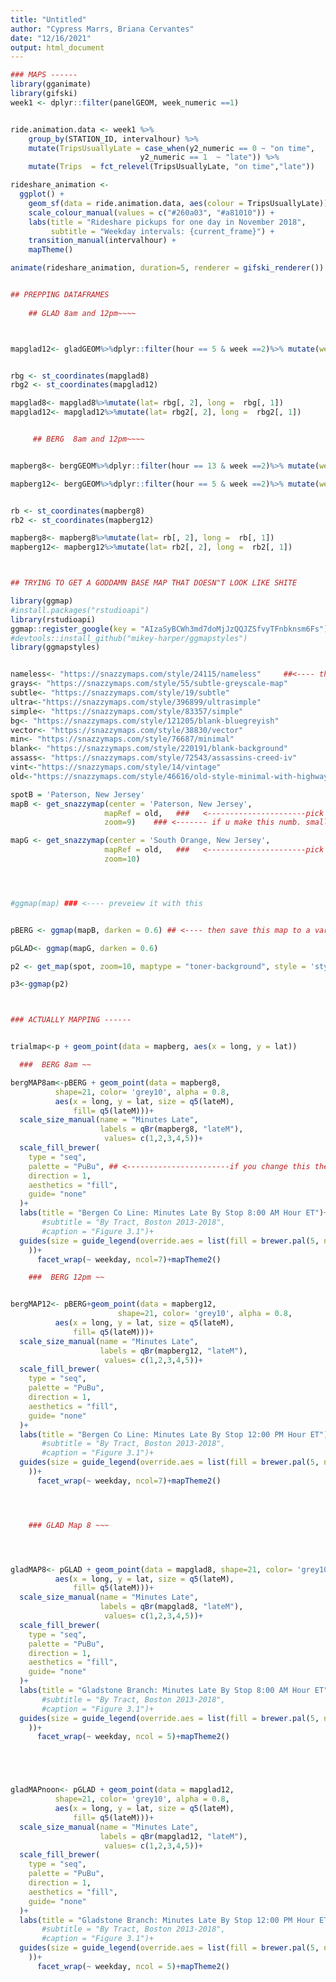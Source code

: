 ```yaml
---
title: "Untitled"
author: "Cypress Marrs, Briana Cervantes"
date: "12/16/2021"
output: html_document
---
```

```r
### MAPS ------
library(gganimate)
library(gifski)
week1 <- dplyr::filter(panelGEOM, week_numeric ==1)


ride.animation.data <- week1 %>%
    group_by(STATION_ID, intervalhour) %>%
    mutate(TripsUsuallyLate = case_when(y2_numeric == 0 ~ "on time",
                             y2_numeric == 1  ~ "late")) %>%
    mutate(Trips  = fct_relevel(TripsUsuallyLate, "on time","late"))

rideshare_animation <-
  ggplot() +
    geom_sf(data = ride.animation.data, aes(colour = TripsUsuallyLate)) +
    scale_colour_manual(values = c("#260a03", "#a81010")) +
    labs(title = "Rideshare pickups for one day in November 2018",
         subtitle = "Weekday intervals: {current_frame}") +
    transition_manual(intervalhour) +
    mapTheme()

animate(rideshare_animation, duration=5, renderer = gifski_renderer())


## PREPPING DATAFRAMES   
    
    ## GLAD 8am and 12pm~~~~



mapglad12<- gladGEOM%>%dplyr::filter(hour == 5 & week ==2)%>% mutate(weekday = fct_reorder(weekday, daynumeric))%>%st_transform(4326)


rbg <- st_coordinates(mapglad8)
rbg2 <- st_coordinates(mapglad12)

mapglad8<- mapglad8%>%mutate(lat= rbg[, 2], long =  rbg[, 1])
mapglad12<- mapglad12%>%mutate(lat= rbg2[, 2], long =  rbg2[, 1])


     ## BERG  8am and 12pm~~~~


mapberg8<- bergGEOM%>%dplyr::filter(hour == 13 & week ==2)%>% mutate(weekday = fct_reorder(weekday, daynumeric))%>%st_transform(4326)

mapberg12<- bergGEOM%>%dplyr::filter(hour == 5 & week ==2)%>% mutate(weekday = fct_reorder(weekday, daynumeric))%>%st_transform(4326)


rb <- st_coordinates(mapberg8)
rb2 <- st_coordinates(mapberg12)

mapberg8<- mapberg8%>%mutate(lat= rb[, 2], long =  rb[, 1])
mapberg12<- mapberg12%>%mutate(lat= rb2[, 2], long =  rb2[, 1])



## TRYING TO GET A GODDAMN BASE MAP THAT DOESN"T LOOK LIKE SHITE

library(ggmap)
#install.packages("rstudioapi")
library(rstudioapi)
ggmap::register_google(key = "AIzaSyBCWh3md7doMjJzQQJZSfvyTFnbknsm6Fs") ##<-- mykeys 
#devtools::install_github("mikey-harper/ggmapstyles")
library(ggmapstyles)


nameless<- "https://snazzymaps.com/style/24115/nameless"     ##<---- these are all the diff base maps I've tried 
grays<- "https://snazzymaps.com/style/55/subtle-greyscale-map"
subtle<- "https://snazzymaps.com/style/19/subtle"
ultra<-"https://snazzymaps.com/style/396899/ultrasimple"
simple<- "https://snazzymaps.com/style/83357/simple"
bg<- "https://snazzymaps.com/style/121205/blank-bluegreyish"
vector<- "https://snazzymaps.com/style/38830/vector"
min<- "https://snazzymaps.com/style/76687/minimal"
blank<- "https://snazzymaps.com/style/220191/blank-background"
assass<- "https://snazzymaps.com/style/72543/assassins-creed-iv"
vint<-"https://snazzymaps.com/style/14/vintage"
old<-"https://snazzymaps.com/style/46616/old-style-minimal-with-highways"

spotB = 'Paterson, New Jersey'
mapB <- get_snazzymap(center = 'Paterson, New Jersey', 
                     mapRef = old,   ###   <----------------------pick one, save it to a var, and put that var here
                     zoom=9)    ### <------- if u make this numb. smaller, we will  lose data points for th bergmap

mapG <- get_snazzymap(center = 'South Orange, New Jersey', 
                     mapRef = old,   ###   <----------------------pick one, save it to a var, and put that var here
                     zoom=10)




#ggmap(map) ### <---- preveiew it with this 


pBERG <- ggmap(mapB, darken = 0.6) ## <---- then save this map to a var 

pGLAD<- ggmap(mapG, darken = 0.6)

p2 <- get_map(spot, zoom=10, maptype = "toner-background", style = 'style=feature:landscape.natural.terrain|visibility:simplified') ##<---- other route that's not really working 

p3<-ggmap(p2)



### ACTUALLY MAPPING ------


trialmap<-p + geom_point(data = mapberg, aes(x = long, y = lat))

  ###  BERG 8am ~~

bergMAP8am<-pBERG + geom_point(data = mapberg8,
          shape=21, color= 'grey10', alpha = 0.8,
          aes(x = long, y = lat, size = q5(lateM),
              fill= q5(lateM)))+
  scale_size_manual(name = "Minutes Late",
                    labels = qBr(mapberg8, "lateM"),
                     values= c(1,2,3,4,5))+
  scale_fill_brewer(
    type = "seq",
    palette = "PuBu", ## <-----------------------if you change this then you need to change it below too
    direction = 1,
    aesthetics = "fill", 
    guide= "none"
  )+
  labs(title = "Bergen Co Line: Minutes Late By Stop 8:00 AM Hour ET")+ 
       #subtitle = "By Tract, Boston 2013-2018",
       #caption = "Figure 3.1")+
  guides(size = guide_legend(override.aes = list(fill = brewer.pal(5, name="PuBu")) ##<------ here!
    ))+
      facet_wrap(~ weekday, ncol=7)+mapTheme2()

    ###  BERG 12pm ~~


bergMAP12<- pBERG+geom_point(data = mapberg12,
                        shape=21, color= 'grey10', alpha = 0.8,
          aes(x = long, y = lat, size = q5(lateM),
              fill= q5(lateM)))+
  scale_size_manual(name = "Minutes Late",
                    labels = qBr(mapberg12, "lateM"),
                     values= c(1,2,3,4,5))+
  scale_fill_brewer(
    type = "seq",
    palette = "PuBu",
    direction = 1,
    aesthetics = "fill", 
    guide= "none"
  )+
  labs(title = "Bergen Co Line: Minutes Late By Stop 12:00 PM Hour ET")+ 
       #subtitle = "By Tract, Boston 2013-2018",
       #caption = "Figure 3.1")+
  guides(size = guide_legend(override.aes = list(fill = brewer.pal(5, name="PuBu"))
    ))+
      facet_wrap(~ weekday, ncol=7)+mapTheme2()




    ### GLAD Map 8 ~~~ 




gladMAP8<- pGLAD + geom_point(data = mapglad8, shape=21, color= 'grey10', alpha = 0.8,
          aes(x = long, y = lat, size = q5(lateM),
              fill= q5(lateM)))+
  scale_size_manual(name = "Minutes Late",
                    labels = qBr(mapglad8, "lateM"),
                     values= c(1,2,3,4,5))+
  scale_fill_brewer(
    type = "seq",
    palette = "PuBu",
    direction = 1,
    aesthetics = "fill", 
    guide= "none"
  )+
  labs(title = "Gladstone Branch: Minutes Late By Stop 8:00 AM Hour ET")+
       #subtitle = "By Tract, Boston 2013-2018",
       #caption = "Figure 3.1")+
  guides(size = guide_legend(override.aes = list(fill = brewer.pal(5, name="PuBu"))
    ))+
      facet_wrap(~ weekday, ncol = 5)+mapTheme2()





gladMAPnoon<- pGLAD + geom_point(data = mapglad12,
          shape=21, color= 'grey10', alpha = 0.8,
          aes(x = long, y = lat, size = q5(lateM),
              fill= q5(lateM)))+
  scale_size_manual(name = "Minutes Late",
                    labels = qBr(mapglad12, "lateM"),
                     values= c(1,2,3,4,5))+
  scale_fill_brewer(
    type = "seq",
    palette = "PuBu",
    direction = 1,
    aesthetics = "fill", 
    guide= "none"
  )+
  labs(title = "Gladstone Branch: Minutes Late By Stop 12:00 PM Hour ET")+ 
       #subtitle = "By Tract, Boston 2013-2018",
       #caption = "Figure 3.1")+
  guides(size = guide_legend(override.aes = list(fill = brewer.pal(5, name="PuBu"))
    ))+
      facet_wrap(~ weekday, ncol = 5)+mapTheme2()

```
